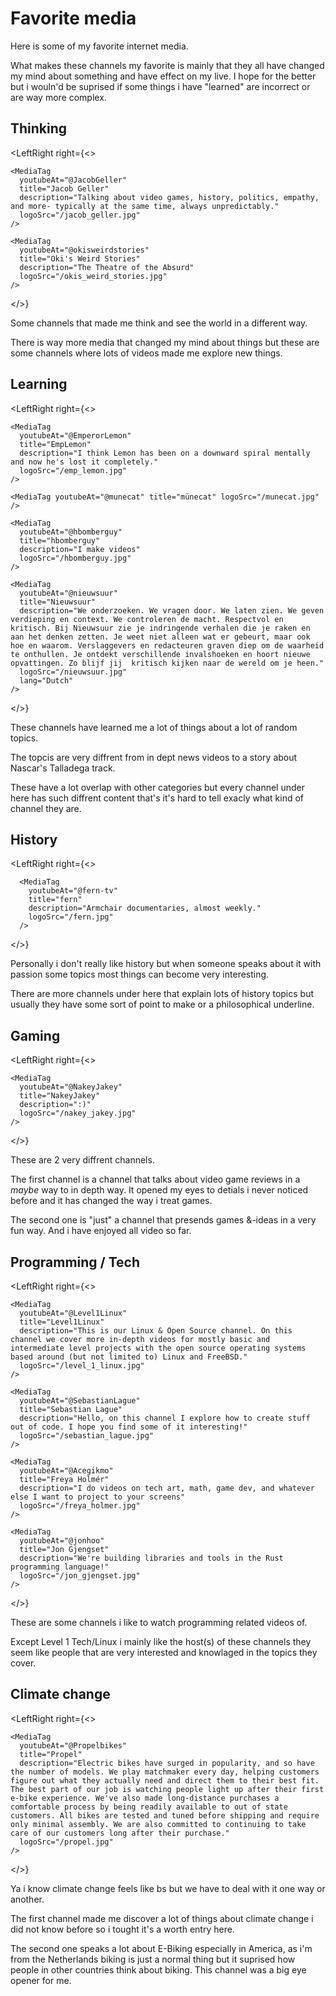 
# Favorite media

Here is some of my favorite internet media.

What makes these channels my favorite is mainly that they all have changed my mind about something and have effect on my live.
I hope for the better but i wouln'd be suprised if some things i have "learned" are incorrect or are way more complex.

## Thinking

<LeftRight
  right={<>
    <MediaTag
      youtubeAt="@RareEarthSeries"
      title="Rare Earth"
      description="I'm just trying to tell a story that matters."
      logoSrc="/rare_earth.png"
    />

    <MediaTag
      youtubeAt="@JacobGeller"
      title="Jacob Geller"
      description="Talking about video games, history, politics, empathy, and more- typically at the same time, always unpredictably."
      logoSrc="/jacob_geller.jpg"
    />

    <MediaTag
      youtubeAt="@okisweirdstories"
      title="Oki's Weird Stories"
      description="The Theatre of the Absurd"
      logoSrc="/okis_weird_stories.jpg"
    />

  </>}
>

Some channels that made me think and see the world in a different way.

There is way more media that changed my mind about things but these are some channels where lots of videos made me explore new things.

</LeftRight>

## Learning

<LeftRight
  right={<>
    <MediaTag
      youtubeAt="@FoldingIdeas"
      title="Folding Ideas"
      description="Dan Olson is an Alberta based documentarian making videos on a broad range of subjects rooted in stories and how they reflect and shape the world around us."
      logoSrc="/folding_ideas.jpg"
    />

    <MediaTag
      youtubeAt="@EmperorLemon"
      title="EmpLemon"
      description="I think Lemon has been on a downward spiral mentally and now he's lost it completely."
      logoSrc="/emp_lemon.jpg"
    />

    <MediaTag youtubeAt="@munecat" title="münecat" logoSrc="/munecat.jpg" />

    <MediaTag
      youtubeAt="@hbomberguy"
      title="hbomberguy"
      description="I make videos"
      logoSrc="/hbomberguy.jpg"
    />

    <MediaTag
      youtubeAt="@nieuwsuur"
      title="Nieuwsuur"
      description="We onderzoeken. We vragen door. We laten zien. We geven verdieping en context. We controleren de macht. Respectvol en kritisch. Bij Nieuwsuur zie je indringende verhalen die je raken en aan het denken zetten. Je weet niet alleen wat er gebeurt, maar ook hoe en waarom. Verslaggevers en redacteuren graven diep om de waarheid te onthullen. Je ontdekt verschillende invalshoeken en hoort nieuwe opvattingen. Zo blijf jij  kritisch kijken naar de wereld om je heen."
      logoSrc="/nieuwsuur.jpg"
      lang="Dutch"
    />

  </>}
>

These channels have learned me a lot of things about a lot of random topics.

The topcis are very diffrent from in dept news videos to a story about Nascar's Talladega track.

These have a lot overlap with other categories but every channel under here has such diffrent content that's it's hard to tell exacly what kind of channel they are.

</LeftRight>

## History

<LeftRight
  right={<>
      <MediaTag
        youtubeAt="@LEMMiNO"
        title="LEMMiNO"
        description="Long-form videos about space and mysteries and whatnot."
        logoSrc="/lemmino.jpg"
      />

      <MediaTag
        youtubeAt="@fern-tv"
        title="fern"
        description="Armchair documentaries, almost weekly."
        logoSrc="/fern.jpg"
      />
  </>}
>

Personally i don't really like history but when someone speaks about it with passion some
topics most things can become very interesting.

There are more channels under here that explain lots of history topics but usually they have some sort of point to make or a philosophical underline.

</LeftRight>

## Gaming

<LeftRight
  right={<>
    <MediaTag
      youtubeAt="@Whitelight"
      title="Whitelight"
      description="Welcome to the Dark Souls of games media"
      logoSrc="/whitelight.jpg"
    />

    <MediaTag
      youtubeAt="@NakeyJakey"
      title="NakeyJakey"
      description=":)"
      logoSrc="/nakey_jakey.jpg"
    />

  </>}
>

These are 2 very diffrent channels.

The first channel is a channel that talks about video game reviews in a _maybe_ way to in depth way.
It opened my eyes to detials i never noticed before and it has changed the way i treat games.

The second one is "just" a channel that presends games &-ideas in a very fun way.
And i have enjoyed all video so far.

</LeftRight>

## Programming / Tech

<LeftRight
  right={<>
    <MediaTag
      youtubeAt="@Level1Techs"
      title="Level1Techs"
      description="We are passionate about technology and how it shapes our world. We create videos to share our knowledge about tech, science and design."
      logoSrc="/level_1_techs.jpg"
    />

    <MediaTag
      youtubeAt="@Level1Linux"
      title="Level1Linux"
      description="This is our Linux & Open Source channel. On this channel we cover more in-depth videos for mostly basic and intermediate level projects with the open source operating systems based around (but not limited to) Linux and FreeBSD."
      logoSrc="/level_1_linux.jpg"
    />

    <MediaTag
      youtubeAt="@SebastianLague"
      title="Sebastian Lague"
      description="Hello, on this channel I explore how to create stuff out of code. I hope you find some of it interesting!"
      logoSrc="/sebastian_lague.jpg"
    />

    <MediaTag
      youtubeAt="@Acegikmo"
      title="Freya Holmér"
      description="I do videos on tech art, math, game dev, and whatever else I want to project to your screens"
      logoSrc="/freya_holmer.jpg"
    />

    <MediaTag
      youtubeAt="@jonhoo"
      title="Jon Gjengset"
      description="We're building libraries and tools in the Rust programming language!"
      logoSrc="/jon_gjengset.jpg"
    />

  </>}
>

These are some channels i like to watch programming related videos of.

Except Level 1 Tech/Linux i mainly like the host(s) of these channels they seem like people that are very interested and knowlaged in the topics they cover.

</LeftRight>

## Climate change

<LeftRight
  right={<>
    <MediaTag
      youtubeAt="@ClimateTown"
      title="Climate Town"
      description="Rollie Williams and a ragtag team of climate communicators, creatives and comedians are here to examine climate change in a way that doesn’t make you want to eat a cyanide pill. Get informed about the climate crisis before the weather does it for you."
      logoSrc="/climate_town.jpg"
    />

    <MediaTag
      youtubeAt="@Propelbikes"
      title="Propel"
      description="Electric bikes have surged in popularity, and so have the number of models. We play matchmaker every day, helping customers figure out what they actually need and direct them to their best fit. The best part of our job is watching people light up after their first e-bike experience. We've also made long-distance purchases a comfortable process by being readily available to out of state customers. All bikes are tested and tuned before shipping and require only minimal assembly. We are also committed to continuing to take care of our customers long after their purchase."
      logoSrc="/propel.jpg"
    />

  </>}
>

Ya i know climate change feels like bs but we have to deal with it one way or another.

The first channel made me discover a lot of things about climate change i did not know before so i tought it's a worth entry here.

The second one speaks a lot about E-Biking especially in America, as i'm from the Netherlands biking is just a normal thing but it suprised how people in other countries think about biking.
This channel was a big eye opener for me.

</LeftRight>
